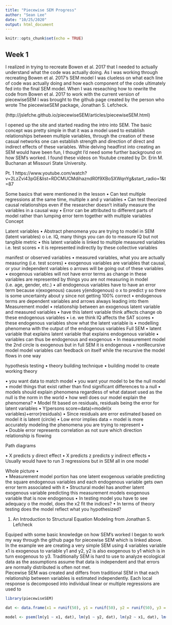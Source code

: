 ```yaml
---
title: "Piecewise SEM Progress"
author: "Sean Lee"
date: "10/25/2020"
output: html_document
---
```


```r
knitr::opts_chunk$set(echo = TRUE)
```

## Week 1

  I realized in trying to recreate Bowen et al. 2017 that I needed to actually understand what the code was actually doing.  As I was working through recreating Bowen et al. 2017's SEM model I was clueless on what each line of code was actually doing and how each component of the code ultimately fed into the final SEM model.
  When I was reseaching how to rewrite the code from Bowen et al. 2017 to work with the current version of piecewiseSEM I was brought to the github page created by the person who wrote The piecewiseSEM package, Jonathan S. Lefcheck.  

(http://jslefche.github.io/piecewiseSEM/articles/piecewiseSEM.html)

  I opened up the site and started reading the intro into SEM.  The basic concept was pretty simple in that it was a model used to establish relationships between multiple variables, through the creation of these casual networks one can establish strength and direction of direct and indirect effects of these variables.
  Whie delving headfirst into creating an SEM would have been fun, I thought I'd need some further background on how SEM's worked.  I found these videos on Youtube created by Dr. Erin M. Buchanan at Missouri State University.
  
Pt. 1
https://www.youtube.com/watch?v=2LzZvi43pGE&list=RDCMUCMdihazndR0f9XBoSXWqnYg&start_radio=1&t=87

Some basics that were mentioned in the lesson 
•	Can test multiple regressions at the same time, multiple x and y variables
•	Can test theorized causal relationships even if the researcher doesn’t initially measure the variables in a causal way
•	Error can be attributed to different parts of model rather than lumping error term together with multiple variables
Concept
	
Latent variables
•	Abstract phenomena you are trying to model in SEM (latent variables)
o	i.e. IQ, many things you can do to measure IQ but not tangible metric
•	this latent variable is linked to multiple measured variables i.e. test scores
•	it is represented indirectly by these collective variables
	
manifest or observed variables
•	measured variables, what you are actually measuring (i.e. test scores)
•	exogenous variables are variables that causal, or your independent variables
o	arrows will be going out of these variables
•	exogenous variables will not have error terms as change in these variables are represented by things you are not measuring in model (i.e. age, gender, etc.)
•	all endogenous variables have to have an error term because x(exogenous) causes y(endogenous)
o	x to predict y so there is some uncertainty about y since not getting 100% correct 
•	endogenous terms are dependent variables and arrows always leading into them
Measurement model
•	relationship between an exogenous latent variable and measured variables
•	have this latent variable think affects change ob these endogenous variables
•	i.e. we think IQ affects the SAT scores
•	these endogenous variables show what the latent variable is
•	modelling phenomena with the output of the endogenous variables
Full SEM
•	latent variable that explains latent variable that explains endogenous variable
•	variables can thus be endogenous and exogenous
•	In measurement model the 2nd circle is exogenous but in full SEM it is endogenous
•	nonRecursive model model variables can feedback on itself while the recursive the model flows in one way

hypothesis testing
•	theory building technique
•	building model to create working theory
 
•	you want data to match model
•	you want your model to be the null model
•	model things that exist rather than find significant differences to a null
•	models should explain phenomena regardless of what dataset used as the null is the norm in the world
•	 how well does our model explain the phenomena?
•	Model fit based on residuals, residuals being the error for latent variables
•	Y(persons score=data)=model(x variables)+error(residuals)
•	Since residuals are error estimated based on model it is latent (circle)
•	Low error implies data = model is more accurately modeling the phenomena you are trying to represent
•	  
•	Double error represents correlation as not sure which direction relationship is flowing

Path diagrams
 
•	X predicts y direct effect
•	X predicts z predicts y indirect effects
•	Usually would have to run 3 regressions but in SEM all in one model

Whole picture
•	 
•	Measurement model portion has one latent exogenous variable predicting the square endogenous variables and each endogenous variable gets own error term associated with it
•	Structural model has another latent exogenous variable predicting this measurement models exogenous variable that is now endogenous
•	In testing model you have to see adequacy o the model, does the x2 fit the indices?
•	In terms of theory testing does the model reflect what you hypothesized?

1. An Introduction to Structural Equation Modeling from Jonathan S. Lefcheck

  Equiped with some basic knowledge on how SEM's worked I began to work my way through the github page for piecewise SEM which is linked above.  In the example we are creating a very simple SEM using 4 variables variable x1 is exogenous to variable y1 and y2, y2 is also exogenous to y1 which is in turn exogenous to y3.
  Traditionally SEM is hard to use to analyze ecological data as the assumptions assume that data is independent and that errors are normally distributed is often not met.  
  Piecewise SEM was created and differs from traditional SEM in that each relationship between variables is estimated independently. Each local response is decomposed into individual linear or multiple regressions are used to  




```r

library(piecewiseSEM)
```
 
```r
dat <- data.frame(x1 = runif(50), y1 = runif(50), y2 = runif(50), y3 = runif(50))

model <- psem(lm(y1 ~ x1, dat), lm(y1 ~ y2, dat), lm(y2 ~ x1, dat), lm(y3 ~ y1, dat))
```
 
 